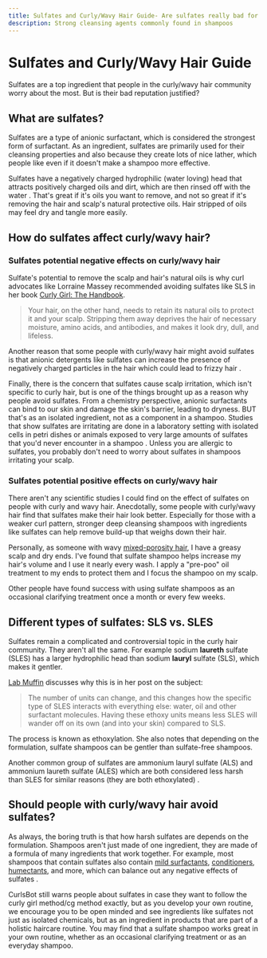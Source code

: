 ```yaml
---
title: Sulfates and Curly/Wavy Hair Guide- Are sulfates really bad for curly/wavy hair?
description: Strong cleansing agents commonly found in shampoos
---
```


# Sulfates and Curly/Wavy Hair Guide

Sulfates are a top ingredient that people in the curly/wavy hair community worry about the most. But is their bad reputation justified?

## What are sulfates?

Sulfates are a type of anionic surfactant, which is considered the strongest form of surfactant. As an ingredient, sulfates are primarily used for their cleansing properties and also because they create lots of nice lather, which people like even if it doesn't make a shampoo more effective.

Sulfates have a negatively charged hydrophilic (water loving) head that attracts positively charged oils and dirt, which are then rinsed off with the water <InlineReference id="1" />. That's great if it's oils you want to remove, and not so great if it's removing the hair and scalp's natural protective oils. Hair stripped of oils may feel dry and tangle more easily.

## How do sulfates affect curly/wavy hair?

### Sulfates potential negative effects on curly/wavy hair

Sulfate's potential to remove the scalp and hair's natural oils is why curl advocates like Lorraine Massey recommended avoiding sulfates like SLS in her book [Curly Girl: The Handbook](https://amzn.to/40b2Jfr)<InlineReference id="6" />.

> Your hair, on the other hand, needs to retain its natural oils to protect it and your scalp. Stripping them away deprives the hair of necessary moisture, amino acids, and antibodies, and makes it look dry, dull, and lifeless.

Another reason that some people with curly/wavy hair might avoid sulfates is that anionic detergents like sulfates can increase the presence of negatively charged particles in the hair which could lead to frizzy hair <InlineReference id="1" />.

Finally, there is the concern that sulfates cause scalp irritation, which isn't specific to curly hair, but is one of the things brought up as a reason why people avoid sulfates. From a chemistry perspective, anionic surfactants can bind to our skin and damage the skin's barrier, leading to dryness. BUT that's as an isolated ingredient, not as a component in a shampoo. Studies that show sulfates are irritating are done in a laboratory setting with isolated cells in petri dishes or animals exposed to very large amounts of sulfates that you'd never encounter in a shampoo<InlineReference id="67" /> <InlineReference id="68" />. Unless you are allergic to sulfates, you probably don't need to worry about sulfates in shampoos irritating your scalp.

### Sulfates potential positive effects on curly/wavy hair

There aren't any scientific studies I could find on the effect of sulfates on people with curly and wavy hair. Anecdotally, some people with curly/wavy hair find that sulfates make their hair look better. Especially for those with a weaker curl pattern, stronger deep cleansing shampoos with ingredients like sulfates can help remove build-up that weighs down their hair.

Personally, as someone with wavy [mixed-porosity hair](/porosity/mixed-porosity), I have a greasy scalp and dry ends. I've found that sulfate shampoo helps increase my hair's volume and I use it nearly every wash. I apply a "pre-poo" oil treatment to my ends to protect them and I focus the shampoo on my scalp.

Other people have found success with using sulfate shampoos as an occasional clarifying treatment once a month or every few weeks.

## Different types of sulfates: SLS vs. SLES

Sulfates remain a complicated and controversial topic in the curly hair community. They aren't all the same. For example sodium **laureth** sulfate (SLES) has a larger hydrophilic head than sodium **lauryl** sulfate (SLS), which makes it gentler<InlineReference id="12" />.

[Lab Muffin](https://labmuffin.com/the-science-of-hair-products-shampoo-and-conditioner-with-video/)<InlineReference id="10" /> discusses why this is in her post on the subject:

> The number of units can change, and this changes how the specific type of SLES interacts with everything else: water, oil and other surfactant molecules. Having these ethoxy units means less SLES will wander off on its own (and into your skin) compared to SLS.

The process is known as ethoxylation. She also notes that depending on the formulation, sulfate shampoos can be gentler than sulfate-free shampoos.

Another common group of sulfates are ammonium lauryl sulfate (ALS) and ammonium laureth sulfate (ALES) which are both considered less harsh than SLES for similar reasons (they are both ethoxylated) <InlineReference id="69" />.

## Should people with curly/wavy hair avoid sulfates?

As always, the boring truth is that how harsh sulfates are depends on the formulation<InlineReference id="11" />. Shampoos aren't just made of one ingredient, they are made of a formula of many ingredients that work together. For example, most shampoos that contain sulfates also contain [mild surfactants](/categories/mild-surfactants), [conditioners](/categories/conditioning-agents), [humectants](/groups/humectants), and more, which can balance out any negative effects of sulfates <InlineReference id="66" />.

CurlsBot still warns people about sulfates in case they want to follow the curly girl method/cg method exactly, but as you develop your own routine, we encourage you to be open minded and see ingredients like sulfates not just as isolated chemicals, but as an ingredient in products that are part of a holistic haircare routine. You may find that a sulfate shampoo works great in your own routine, whether as an occasional clarifying treatment or as an everyday shampoo.

<AutoReferencesList />
